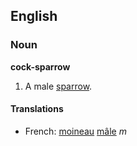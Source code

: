 ==English==
===Noun===
'''cock-sparrow'''

#A male [[sparrow]].

====Translations====
*French: [[moineau]] [[mâle]] ''m''